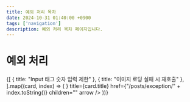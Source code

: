 ```yaml
---
title: 예외 처리 목차
date: 2024-10-31 01:40:00 +0900
tags: ['navigation']
description: 예외 처리 목차 페이지입니다.
---
```



# 예외 처리

<Cards>
	{[
		{ title: "Input 태그 숫자 입력 제한" },
		{ title: "이미지 로딩 실패 시 재호출" },
	].map((card, index) => (
		<Cards.Card
			key={index}
			icon={<NextraIcon name="exception" />}
			title={card.title}
			href={"/posts/exception/" + index.toString()}
			children=""
			arrow
		/>
	))}
</Cards>
